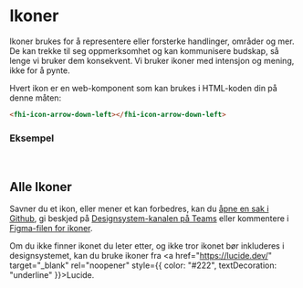 
[//]: # "This file is auto-generated by generate-icon-components.js. Do not edit it manually."




<Meta of={FhiIconStories} />

# Ikoner
Ikoner brukes for å representere eller forsterke handlinger, områder og mer. De kan trekke til seg oppmerksomhet og kan kommunisere budskap, så lenge vi bruker dem konsekvent. Vi bruker ikoner med intensjon og mening, ikke for å pynte.

Hvert ikon er en web-komponent som kan brukes i HTML-koden din på denne måten:
```html
<fhi-icon-arrow-down-left></fhi-icon-arrow-down-left>
```

### Eksempel
<Canvas of={FhiIconStories.Preview} />
<Controls />

<br />

## Alle Ikoner

<div style={{padding: ".25rem 1rem", background: "#D3E3F5", borderRadius: "2px", borderBottom: "4px solid #3283CE", marginBottom: "2rem"}}>
Savner du et ikon, eller mener et kan forbedres, kan du <a href="https://github.com/FHIDev/Fhi.Designsystem/issues" target="_blank" rel="noopener" style={{ color: "#222", textDecoration: "underline" }}>åpne en sak i Github</a>, gi beskjed på <a href="https://teams.microsoft.com/l/channel/19%3Aa0d23e5a6954497d9e378d3367e7f458%40thread.skype/General?groupId=571dd359-777d-4c02-85ea-d56854d03ef7&tenantId=54475f80-1baa-4ea9-9185-c0de5cc603fe" target="_blank" rel="noopener" style={{ color: "#222", textDecoration: "underline" }}>Designsystem-kanalen på Teams</a> eller kommentere i <a href="https://www.figma.com/design/XPDnpuIUU1ckXvxCnO1ksA/Ikoner-%E2%80%A2-FHI-Designsystem?node-id=0-1&p=f&t=atKKOv95HMlv2AzU-11" target="_blank" rel="noopener" style={{ color: "#222", textDecoration: "underline" }}>Figma-filen for ikoner</a>.

Om du ikke finner ikonet du leter etter, og ikke tror ikonet bør inkluderes i designsystemet, kan du bruke ikoner fra <a href="https://lucide.dev/" target="_blank" rel="noopener" style={{ color: "#222", textDecoration: "underline" }}>Lucide</a>.
</div>

<IconGallery>
<IconItem name="fhi-icon-arrow-down-left"><fhi-icon-arrow-down-left></fhi-icon-arrow-down-left></IconItem>
<IconItem name="fhi-icon-arrow-down-right"><fhi-icon-arrow-down-right></fhi-icon-arrow-down-right></IconItem>
<IconItem name="fhi-icon-arrow-down"><fhi-icon-arrow-down></fhi-icon-arrow-down></IconItem>
<IconItem name="fhi-icon-arrow-left"><fhi-icon-arrow-left></fhi-icon-arrow-left></IconItem>
<IconItem name="fhi-icon-arrow-right-left"><fhi-icon-arrow-right-left></fhi-icon-arrow-right-left></IconItem>
<IconItem name="fhi-icon-arrow-right"><fhi-icon-arrow-right></fhi-icon-arrow-right></IconItem>
<IconItem name="fhi-icon-arrow-up-down"><fhi-icon-arrow-up-down></fhi-icon-arrow-up-down></IconItem>
<IconItem name="fhi-icon-arrow-up-left"><fhi-icon-arrow-up-left></fhi-icon-arrow-up-left></IconItem>
<IconItem name="fhi-icon-arrow-up-right"><fhi-icon-arrow-up-right></fhi-icon-arrow-up-right></IconItem>
<IconItem name="fhi-icon-arrow-up"><fhi-icon-arrow-up></fhi-icon-arrow-up></IconItem>
<IconItem name="fhi-icon-bell"><fhi-icon-bell></fhi-icon-bell></IconItem>
<IconItem name="fhi-icon-calendar"><fhi-icon-calendar></fhi-icon-calendar></IconItem>
<IconItem name="fhi-icon-check"><fhi-icon-check></fhi-icon-check></IconItem>
<IconItem name="fhi-icon-chevron-down"><fhi-icon-chevron-down></fhi-icon-chevron-down></IconItem>
<IconItem name="fhi-icon-chevron-left"><fhi-icon-chevron-left></fhi-icon-chevron-left></IconItem>
<IconItem name="fhi-icon-chevron-right"><fhi-icon-chevron-right></fhi-icon-chevron-right></IconItem>
<IconItem name="fhi-icon-chevron-up"><fhi-icon-chevron-up></fhi-icon-chevron-up></IconItem>
<IconItem name="fhi-icon-chevrons-down"><fhi-icon-chevrons-down></fhi-icon-chevrons-down></IconItem>
<IconItem name="fhi-icon-chevrons-left"><fhi-icon-chevrons-left></fhi-icon-chevrons-left></IconItem>
<IconItem name="fhi-icon-chevrons-right"><fhi-icon-chevrons-right></fhi-icon-chevrons-right></IconItem>
<IconItem name="fhi-icon-chevrons-up"><fhi-icon-chevrons-up></fhi-icon-chevrons-up></IconItem>
<IconItem name="fhi-icon-circle-arrow-down"><fhi-icon-circle-arrow-down></fhi-icon-circle-arrow-down></IconItem>
<IconItem name="fhi-icon-circle-arrow-left"><fhi-icon-circle-arrow-left></fhi-icon-circle-arrow-left></IconItem>
<IconItem name="fhi-icon-circle-arrow-right"><fhi-icon-circle-arrow-right></fhi-icon-circle-arrow-right></IconItem>
<IconItem name="fhi-icon-circle-arrow-up"><fhi-icon-circle-arrow-up></fhi-icon-circle-arrow-up></IconItem>
<IconItem name="fhi-icon-circle-check-big"><fhi-icon-circle-check-big></fhi-icon-circle-check-big></IconItem>
<IconItem name="fhi-icon-circle-check"><fhi-icon-circle-check></fhi-icon-circle-check></IconItem>
<IconItem name="fhi-icon-circle-chevron-down"><fhi-icon-circle-chevron-down></fhi-icon-circle-chevron-down></IconItem>
<IconItem name="fhi-icon-circle-chevron-left"><fhi-icon-circle-chevron-left></fhi-icon-circle-chevron-left></IconItem>
<IconItem name="fhi-icon-circle-chevron-right"><fhi-icon-circle-chevron-right></fhi-icon-circle-chevron-right></IconItem>
<IconItem name="fhi-icon-circle-chevron-up"><fhi-icon-circle-chevron-up></fhi-icon-circle-chevron-up></IconItem>
<IconItem name="fhi-icon-circle-exclamation"><fhi-icon-circle-exclamation></fhi-icon-circle-exclamation></IconItem>
<IconItem name="fhi-icon-circle-info"><fhi-icon-circle-info></fhi-icon-circle-info></IconItem>
<IconItem name="fhi-icon-circle-minus"><fhi-icon-circle-minus></fhi-icon-circle-minus></IconItem>
<IconItem name="fhi-icon-circle-plus"><fhi-icon-circle-plus></fhi-icon-circle-plus></IconItem>
<IconItem name="fhi-icon-circle-question"><fhi-icon-circle-question></fhi-icon-circle-question></IconItem>
<IconItem name="fhi-icon-circle-x"><fhi-icon-circle-x></fhi-icon-circle-x></IconItem>
<IconItem name="fhi-icon-circle"><fhi-icon-circle></fhi-icon-circle></IconItem>
<IconItem name="fhi-icon-clock"><fhi-icon-clock></fhi-icon-clock></IconItem>
<IconItem name="fhi-icon-copy"><fhi-icon-copy></fhi-icon-copy></IconItem>
<IconItem name="fhi-icon-download"><fhi-icon-download></fhi-icon-download></IconItem>
<IconItem name="fhi-icon-ellipsis-vertical"><fhi-icon-ellipsis-vertical></fhi-icon-ellipsis-vertical></IconItem>
<IconItem name="fhi-icon-ellipsis"><fhi-icon-ellipsis></fhi-icon-ellipsis></IconItem>
<IconItem name="fhi-icon-exclamation"><fhi-icon-exclamation></fhi-icon-exclamation></IconItem>
<IconItem name="fhi-icon-expand"><fhi-icon-expand></fhi-icon-expand></IconItem>
<IconItem name="fhi-icon-external-link"><fhi-icon-external-link></fhi-icon-external-link></IconItem>
<IconItem name="fhi-icon-eye-off"><fhi-icon-eye-off></fhi-icon-eye-off></IconItem>
<IconItem name="fhi-icon-eye"><fhi-icon-eye></fhi-icon-eye></IconItem>
<IconItem name="fhi-icon-file"><fhi-icon-file></fhi-icon-file></IconItem>
<IconItem name="fhi-icon-gear"><fhi-icon-gear></fhi-icon-gear></IconItem>
<IconItem name="fhi-icon-grid-9-dots"><fhi-icon-grid-9-dots></fhi-icon-grid-9-dots></IconItem>
<IconItem name="fhi-icon-grip-horizontal"><fhi-icon-grip-horizontal></fhi-icon-grip-horizontal></IconItem>
<IconItem name="fhi-icon-grip-vertical"><fhi-icon-grip-vertical></fhi-icon-grip-vertical></IconItem>
<IconItem name="fhi-icon-info"><fhi-icon-info></fhi-icon-info></IconItem>
<IconItem name="fhi-icon-link"><fhi-icon-link></fhi-icon-link></IconItem>
<IconItem name="fhi-icon-lock"><fhi-icon-lock></fhi-icon-lock></IconItem>
<IconItem name="fhi-icon-log-in"><fhi-icon-log-in></fhi-icon-log-in></IconItem>
<IconItem name="fhi-icon-log-out"><fhi-icon-log-out></fhi-icon-log-out></IconItem>
<IconItem name="fhi-icon-menu"><fhi-icon-menu></fhi-icon-menu></IconItem>
<IconItem name="fhi-icon-minus"><fhi-icon-minus></fhi-icon-minus></IconItem>
<IconItem name="fhi-icon-paperclip"><fhi-icon-paperclip></fhi-icon-paperclip></IconItem>
<IconItem name="fhi-icon-plus"><fhi-icon-plus></fhi-icon-plus></IconItem>
<IconItem name="fhi-icon-printer"><fhi-icon-printer></fhi-icon-printer></IconItem>
<IconItem name="fhi-icon-question"><fhi-icon-question></fhi-icon-question></IconItem>
<IconItem name="fhi-icon-refresh"><fhi-icon-refresh></fhi-icon-refresh></IconItem>
<IconItem name="fhi-icon-rotate-left"><fhi-icon-rotate-left></fhi-icon-rotate-left></IconItem>
<IconItem name="fhi-icon-rotate-right"><fhi-icon-rotate-right></fhi-icon-rotate-right></IconItem>
<IconItem name="fhi-icon-search"><fhi-icon-search></fhi-icon-search></IconItem>
<IconItem name="fhi-icon-share"><fhi-icon-share></fhi-icon-share></IconItem>
<IconItem name="fhi-icon-sheet"><fhi-icon-sheet></fhi-icon-sheet></IconItem>
<IconItem name="fhi-icon-square-check-big"><fhi-icon-square-check-big></fhi-icon-square-check-big></IconItem>
<IconItem name="fhi-icon-square-check"><fhi-icon-square-check></fhi-icon-square-check></IconItem>
<IconItem name="fhi-icon-square-pen"><fhi-icon-square-pen></fhi-icon-square-pen></IconItem>
<IconItem name="fhi-icon-square-x"><fhi-icon-square-x></fhi-icon-square-x></IconItem>
<IconItem name="fhi-icon-square"><fhi-icon-square></fhi-icon-square></IconItem>
<IconItem name="fhi-icon-trash"><fhi-icon-trash></fhi-icon-trash></IconItem>
<IconItem name="fhi-icon-upload"><fhi-icon-upload></fhi-icon-upload></IconItem>
<IconItem name="fhi-icon-user"><fhi-icon-user></fhi-icon-user></IconItem>
<IconItem name="fhi-icon-x"><fhi-icon-x></fhi-icon-x></IconItem>
</IconGallery>
